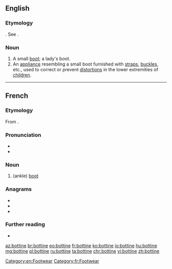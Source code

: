 ==English==

===Etymology===
{{etyl|fr|en}}. See {{m|en|boot||type of footwear}}.

===Noun===
{{en-noun}}

# A small [[boot]]; a lady's boot.
# An [[appliance]] resembling a small boot furnished with [[strap]]s, [[buckle]]s, etc., used to correct or prevent [[distortion]]s in the lower extremities of [[child]]ren.
#: {{rfquotek|Dunglison}}

[[Category:en:Footwear]]

{{Webster 1913}}

----

==French==

===Etymology===
From {{suffix|botte|ine|lang=fr}}.

===Pronunciation===
* {{IPA|/bɔtin/|lang=fr}}
* {{audio|Fr-bottine.ogg|Audio|lang=fr}}

===Noun===
{{fr-noun|f}}

# (ankle) [[boot]]

===Anagrams===
* {{l|fr|bientôt}}
* {{l|fr|boitent}}
* {{l|fr|obtient}}

===Further reading===
* {{R:TLFi}}

[[Category:fr:Footwear]]

[[az:bottine]]
[[br:bottine]]
[[eo:bottine]]
[[fr:bottine]]
[[ko:bottine]]
[[io:bottine]]
[[hu:bottine]]
[[mg:bottine]]
[[pl:bottine]]
[[ru:bottine]]
[[ta:bottine]]
[[chr:bottine]]
[[vi:bottine]]
[[zh:bottine]]